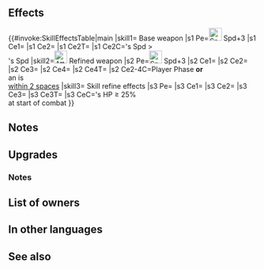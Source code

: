 {{Weapon Infobox
|tagid=SID_幻影ロングボウ
|weaponType=Bow
|might=14
|range=2
|effectiveness=Flying
|effect=Effective against flying foes. Grants Spd+3. If unit's Spd > foe's Spd, foe cannot counterattack.
|cost=400
|exclusive=1
|userVersion1=Bow
|userVersion2=Arrow
|statModifiers=0,14,3,0,0
|required=Silver Bow
|refinePaths=default
|refineSP=400
|refineMedals=500
|refineDews=200
|upgradedEffect=Effective against flying foes. Grants Spd+3. If unit initiates combat or is within 2 spaces of an ally, grants Atk/Spd+5 to unit during combat, deals damage = 15% of unit's Spd during combat (except when dealing damage with area-of-effect Specials), and foe cannot counterattack.
|cooldownSkill1=-1
|effectSkill1=Accelerates Special trigger (cooldown count-1).<br>At start of combat, if unit's HP ≥ 25%, grants Atk/Spd+5 to unit, neutralizes unit's penalties to Atk/Spd, and neutralizes foe's bonuses to Spd/Def (from skills like Fortify, Rally, etc.) during combat.
|properties=random_owner
}}
==Effects==
{{#invoke:SkillEffectsTable|main
|skill1={{SCi|weapon}} Base weapon
|s1 Pe=[[File:Speed Plus W.png|x26px|class=inline-icon]] Spd+3
|s1 Ce1={{Eft|Effectiveness|{{Mt|Flying}}}}
|s1 Ce2={{Eft|Prevent Counter}}
|s1 Ce2T={{Tgt|Foe}}
|s1 Ce2C={{Tgt|Unit}}'s Spd ><br>{{Tgt|Foe}}'s Spd
|skill2=[[File:Attack Plus W.png|x26px|class=inline-icon]] Refined weapon
|s2 Pe=[[File:Speed Plus W.png|x26px|class=inline-icon]] Spd+3
|s2 Ce1={{Eft|Effectiveness|{{Mt|Flying}}}}
|s2 Ce2={{Eft|Temporary buffs|Atk/Spd|5}}
|s2 Ce3={{Eft|Damage Boost|15% of {{Tgt|Unit}}'s Spd}}
|s2 Ce4={{Eft|Prevent Counter}}
|s2 Ce4T={{Tgt|Foe}}
|s2 Ce2-4C=Player Phase '''or'''<br>an {{Tgt|Ally}} is<br>[[within 2 spaces]]
|skill3={{Si|Mirage Longbow|refine=Skill1}} Skill refine effects
|s3 Pe={{Eft|Accelerates Special}}
|s3 Ce1={{Eft|Temporary buffs|Atk/Spd|5}}
|s3 Ce2={{Eft|Neutralize Penalties|Atk/Spd}}
|s3 Ce3={{Eft|Neutralize Bonuses|Spd/Def}}
|s3 Ce3T={{Tgt|Foe}}
|s3 CeC={{Tgt|Unit}}'s HP ≥ 25%<br>at start of combat
}}

==Notes==
{{Effective damage bonus|Flying}}
{{Prevent counterattacks}}
==Upgrades==
{{Weapon Upgrade List}}
===Notes===
{{IfUnitInitiates}}
{{Temporary buffs|name=refined Mirage Longbow}}
{{Penalty neutralization|name={{St|Mirage Longbow|refine=Skill1}}}}
{{Bonus neutralization|name={{St|Mirage Longbow|refine=Skill1}}}}
==List of owners==
{{Skill Hero List}}
==In other languages==
{{OtherLanguages
|english=Mirage Longbow
|japanese=幻影ロングボウ
|german=Mirage-Bogen
|spanishEU=Arco largo Mirage
|spanishLA=Arco largo Mirage
|french=Arc long mirage
|italian=Arco Mirage
|chineseTW=幻影長弓
|portuguese=Arco Mirage
}}
==See also==
{{See also skills|cond=Description LIKE '%,%foe cannot counterattack%' AND NOT CanUseWeapon__full='Colorless Staff'}}
{{Weapons Navbox}}